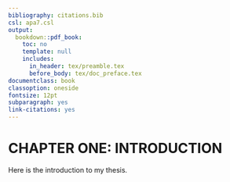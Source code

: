 ```yaml
--- 
bibliography: citations.bib
csl: apa7.csl
output:
  bookdown::pdf_book:
    toc: no
    template: null
    includes:
      in_header: tex/preamble.tex
      before_body: tex/doc_preface.tex
documentclass: book
classoption: oneside
fontsize: 12pt
subparagraph: yes
link-citations: yes
---
```


# CHAPTER ONE: INTRODUCTION

Here is the introduction to my thesis.

